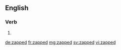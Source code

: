 ==English==

===Verb===
{{head|en}}

# {{en-past of|zap}}

[[de:zapped]]
[[fr:zapped]]
[[mg:zapped]]
[[sv:zapped]]
[[vi:zapped]]